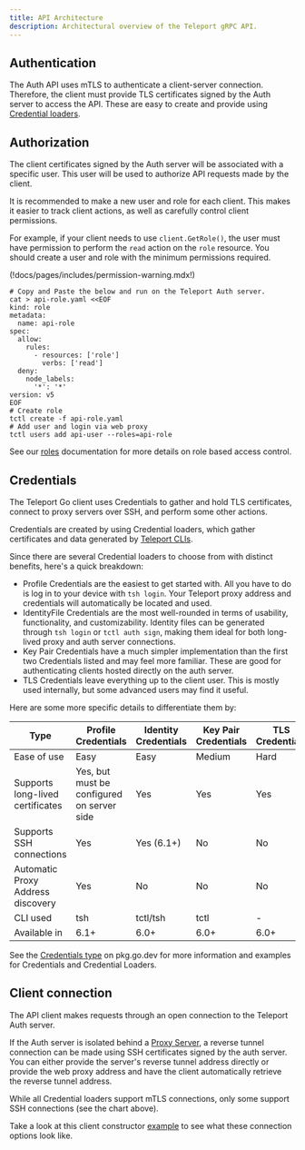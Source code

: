 ```yaml
---
title: API Architecture
description: Architectural overview of the Teleport gRPC API.
---
```


## Authentication

The Auth API uses mTLS to authenticate a client-server connection. Therefore, the client must provide
TLS certificates signed by the Auth server to access the API. These are easy to create and provide using
[Credential loaders](#credentials).

## Authorization

The client certificates signed by the Auth server will be associated with a specific user. This user will
be used to authorize API requests made by the client.

It is recommended to make a new user and role for each client. This makes it easier to track client actions, 
as well as carefully control client permissions.

For example, if your client needs to use `client.GetRole()`, the user must have permission to perform the `read` 
action on the `role` resource. You should create a user and role with the minimum permissions required.

(!docs/pages/includes/permission-warning.mdx!)

```code
# Copy and Paste the below and run on the Teleport Auth server.
cat > api-role.yaml <<EOF
kind: role
metadata:
  name: api-role
spec:
  allow:
    rules:
      - resources: ['role']
        verbs: ['read']
  deny:
    node_labels:
      '*': '*'
version: v5
EOF
# Create role
tctl create -f api-role.yaml
# Add user and login via web proxy
tctl users add api-user --roles=api-role
```

See our [roles](../access-controls/reference.mdx#roles) documentation for more details
on role based access control.

## Credentials

The Teleport Go client uses Credentials to gather and hold TLS certificates, connect 
to proxy servers over SSH, and perform some other actions.

Credentials are created by using Credential loaders, which gather certificates and data 
generated by [Teleport CLIs](../setup/reference/cli.mdx).

Since there are several Credential loaders to choose from with distinct benefits, here's a quick breakdown:
 - Profile Credentials are the easiest to get started with. All you have to do is log in to your device with `tsh login`. Your Teleport proxy address and credentials will automatically be located and used.
 - IdentityFile Credentials are the most well-rounded in terms of usability, functionality,
   and customizability. Identity files can be generated through `tsh login` or `tctl auth sign`,
   making them ideal for both long-lived proxy and auth server connections.
 - Key Pair Credentials have a much simpler implementation than the first two Credentials listed and may feel more familiar. These are good for authenticating clients hosted directly on the auth server.
 - TLS Credentials leave everything up to the client user. This is mostly used internally, but some advanced users may find it useful.

Here are some more specific details to differentiate them by:

| Type | Profile Credentials | Identity Credentials | Key Pair Credentials | TLS Credentials |
| - | - | - | - | - | 
| Ease of use | Easy | Easy | Medium | Hard | 
| Supports long-lived certificates | Yes, but must be configured on server side | Yes | Yes | Yes | 
| Supports SSH connections | Yes | Yes (6.1+) | No | No | 
| Automatic Proxy Address discovery | Yes | No | No | No | 
| CLI used | tsh | tctl/tsh | tctl | - | 
| Available in | 6.1+ | 6.0+ | 6.0+ | 6.0+ | 

See the [Credentials type](https://pkg.go.dev/github.com/gravitational/teleport/api/client#Credentials)
on pkg.go.dev for more information and examples for Credentials and Credential Loaders.

## Client connection

The API client makes requests through an open connection to the Teleport Auth server.

If the Auth server is isolated behind a [Proxy Server](../architecture/proxy.mdx), a reverse
tunnel connection can be made using SSH certificates signed by the auth server. You can either
provide the server's reverse tunnel address directly or provide the web proxy address and have
the client automatically retrieve the reverse tunnel address.

<Admonition type="note">
  While all Credential loaders support mTLS connections, only some support SSH connections (see the chart above).
</Admonition>

Take a look at this client constructor [example](https://pkg.go.dev/github.com/gravitational/teleport/api/client#example-New)
to see what these connection options look like.
